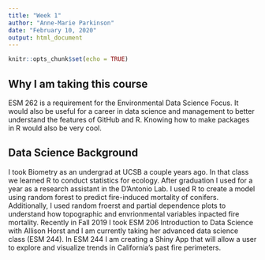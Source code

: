 ```yaml
---
title: "Week 1"
author: "Anne-Marie Parkinson"
date: "February 10, 2020"
output: html_document
---
```


```r
knitr::opts_chunk$set(echo = TRUE)
```

## Why I am taking this course

ESM 262 is a requirement for the Environmental Data Science Focus. It would also be useful for a career in data science and management to better understand the features of GitHub and R. Knowing how to make packages in R would also be very cool. 


## Data Science Background

I took Biometry as an undergrad at UCSB a couple years ago. In that class we learned R to conduct statistics for ecology. After graduation I used for a year as a research assistant in the D'Antonio Lab. I used R to create a model using random forest to predict fire-induced mortality of conifers. Additionally, I used random froerst and partial dependence plots to understand how topographic and envrionmental variables inpacted fire mortality. Recently in Fall 2019 I took ESM 206 Introduction to Data Science with Allison Horst and I am currently taking her advanced data science class (ESM 244). In ESM 244 I am creating a Shiny App that will allow a user to explore and visualize trends in California's past fire perimeters. 

